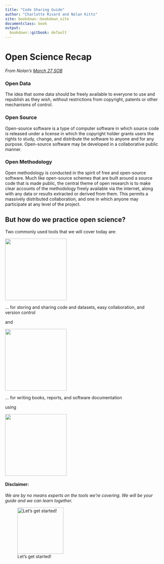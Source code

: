 ```yaml
---
title: "Code Sharing Guide"
author: "Charlotte Rivard and Nolan Kitts"
site: bookdown::bookdown_site
documentclass: book
output:
  bookdown::gitbook: default
---
```


<!--
BOOKDOWN CHEATSHEET
# Creates a new tab/section/chapter  
## Creates a new subtab/section/chapter  
* 2 or more stars around a word makes it **bold**  
[title](link address) for linking websites
![title](image file path) for inserting an image
Add 4 or more spaces after a line to get the next line on a new one

BOOKDOWN GUIDE
https://bookdown.org/yihui/bookdown/
-->

# Open Science Recap

*From Nolan's [March 27 SOB](https://prezi.com/view/5DEUVwi1GCEmFAJ5eZce/)*

### Open Data {-}

The idea that some data should be freely available to everyone to use and republish as they wish, without restrictions from copyright, patents or other mechanisms of control.

### Open Source {-}

Open-source software is a type of computer software in which source code is released under a license in which the copyright holder grants users the rights to study, change, and distribute the software to anyone and for any purpose. Open-source software may be developed in a collaborative public manner.

### Open Methodology {-}

Open methodology is conducted in the spirit of free and open-source software. Much like open-source schemes that are built around a source code that is made public, the central theme of open research is to make clear accounts of the methodology freely available via the internet, along with any data or results extracted or derived from them. This permits a massively distributed collaboration, and one in which anyone may participate at any level of the project.

## But how do we practice open science? {-}

Two commonly used tools that we will cover today are:

![](https://github.githubassets.com/images/modules/logos_page/GitHub-Logo.png){width=200px}

... for storing and sharing code and datasets, easy collaboration, and version control

and

![](https://bookdown.org/yihui/bookdown/images/logo.png){width=200px}

... for writing books, reports, and software documentation

using

![](https://ulyngs.github.io/rmarkdown-workshop-2019/slides/figures/rmarkdown.png){width=200px}

#### Disclaimer: {-}

*We are by no means experts on the tools we're covering. We will be your guide and we can learn together.*

![Let's get started!](https://miro.medium.com/max/1400/0*YawwWWRvQDU4ls2w.jpg){width=150}
